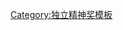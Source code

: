 {{Navbox 
| name      = 獨立精神獎最佳女主角獎
| title     = [[獨立精神獎]][[獨立精神獎最佳女主角|最佳女主角]]
| bodyclass = hlist

| group1 = 1985–1999
| list1  = 
* [[傑拉丁·佩之]] (1985)
* [[伊莎貝拉·羅塞里尼]] (1986)
* [[莎莉·柯蘭]] (1987)
* [[茱迪·科士打|茱蒂·佛斯特]] (1988)
* [[安迪·麦克道尔]] (1989)
* [[安杰丽卡·休斯顿|安潔莉卡·休斯頓]] (1990)
* [[茱蒂·戴維斯]] (1991)
* [[费鲁扎·鲍克]] (1992)
* [[艾希莉·賈德]] (1993)
* [[琳达·菲奥伦蒂诺]] (1994)
* [[伊麗莎白·蘇]] (1995)
* [[法蘭絲·麥杜雯|法蘭西絲·麥朵曼]] (1996)
* [[茱莉·姬絲蒂|茱莉·克莉絲蒂]] (1997)
* [[艾丽·希蒂]] (1998)
* [[希拉里·斯旺克|希拉蕊·史旺]] (1999)

| group2 = 2000–2019
| list2  =
* [[艾倫·鮑絲汀]] (2000)
* [[西席·斯貝西克|西西·史派克]] (2001)
* [[茱莉安·摩爾]] (2002)
* [[查理兹·塞隆|莎莉·賽隆]] (2003)
* [[凯特琳娜·桑迪诺·莫雷诺|凱特琳娜·桑迪諾·莫雷諾]] (2004)
* [[费利西蒂·赫夫曼|費麗西蒂·荷夫曼]] (2005)
* [[莎蕾卡·埃普斯]] (2006)
* [[艾略特·佩吉|-{zh-cn:埃伦·佩奇;zh-hk:愛倫·比芝;zh-tw:艾倫·佩姬;}-]] (2007)
* [[梅莉莎·李歐]] (2008)
* [[加布蕾·丝迪贝|加布蕾·絲迪貝]] (2009)
* [[娜塔莉·波特曼|娜塔莉·波曼]] (2010)
* [[蜜雪兒·威廉絲]] (2011)
* [[珍妮佛·勞倫斯]] (2012)
* [[凯特·布兰切特|凱特·布蘭琪]] (2013)
* [[茱莉安·摩爾]] (2014)
* [[布丽·拉尔森|布麗·拉森]] (2015)
* [[伊莎貝·雨蓓]] (2016)
* [[法蘭西絲·麥朵曼]] (2017)
* [[格蓮·高絲]] (2018)
* [[蕾妮·齐薇格]] (2019)

| group3 = 2020–2039
| list3  =
* [[嘉莉·慕萊根]] (2020)
* {{le|泰勒·佩姬|Taylour Paige}} (2021)
}}
<noinclude>
	
[[Category:独立精神奖模板]]
[[Category:独立精神奖最佳女主角| ]]
</noinclude>